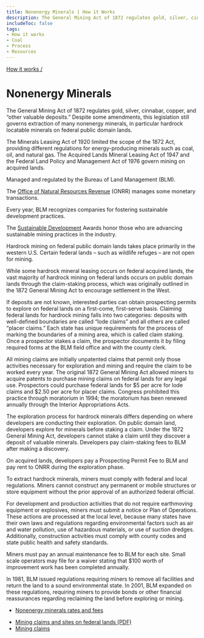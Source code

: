 ```yaml
---
title: Nonenergy Minerals | How it Works
description: The General Mining Act of 1872 regulates gold, silver, cinnabar, copper, and “other valuable deposits.” Despite some amendments, this legislation still governs extraction of many nonenergy minerals, in particular hardrock locatable minerals on federal public domain lands.
includeToc: false
tags:
- How it works
- Coal
- Process
- Resources
---
```


<Box bgcolor='primary.main'>
<Container maxWidth="lg">
<Grid container alignItems='center'>
<Grid item xs={12} sm={8}>
<Box p={3} pl={0}>

[How it works /](/how-revenue-works/)

# Nonenergy Minerals

The General Mining Act of 1872 regulates gold, silver, cinnabar, copper, and “other valuable deposits.” Despite some amendments, this legislation still governs extraction of many nonenergy minerals, in particular hardrock locatable minerals on federal public domain lands.

The Minerals Leasing Act of 1920 limited the scope of the 1872 Act, providing different regulations for energy-producing minerals such as coal, oil, and natural gas. The Acquired Lands Mineral Leasing Act of 1947 and the Federal Land Policy and Management Act of 1976 govern mining on acquired lands.

</Box>
</Grid>
<Grid container xs={12} sm={4} >
<Box p={3} border={4} borderTop={0} borderBottom={0} borderColor='white'>
<Grid container xs={12}>
<Grid item xs={8}>

Managed and regulated by the Bureau of Land Management (BLM).

</Grid>
<Grid item xs={4}>
<Box p={4}><BlmLogoImg></BlmLogoImg></Box>
</Grid>
<Grid item xs={8}>

The [Office of Natural Resources Revenue](http://www.onrr.gov/) (ONRR) manages some monetary transactions.

</Grid>
<Grid item xs={4}>
<Box p={4}><OnrrLogoImg></OnrrLogoImg></Box>
</Grid>
</Grid>
</Box>
</Grid>
</Grid>

</Container>
</Box>

<MineralsBackground>

<Grid container spacing={2} alignItems='flex-start'>
<Grid item xs={12} sm={4}>
<Box p={9} m={9}  display={{ xs: 'none', sm: 'block' }}/>
<Box p={8} display={{ xs: 'block', sm: 'none' }}/>
<DidYouKnowCard>

Every year, BLM recognizes companies for fostering sustainable development practices.

<CollapsibleContent>

The [Sustainable Development](https://www.blm.gov/programs/energy-and-minerals/mining-and-minerals) Awards honor those who are advancing sustainable mining practices in the industry.

</CollapsibleContent>
</DidYouKnowCard>
</Grid>

<Grid item xs={12} sm={1}>
</Grid>

<Grid item xs={12} sm={7}>
<Box mt={5}>
<ProcessCard step={1} name={'Plan'}>

Hardrock mining on federal public domain lands takes place primarily in the western U.S. Certain federal lands – such as wildlife refuges – are not open for mining.

While some hardrock mineral leasing occurs on federal acquired lands, the vast majority of hardrock mining on federal lands occurs on public domain lands through the claim-staking process, which was originally outlined in the 1872 General Mining Act to encourage settlement in the West.

</ProcessCard>
<ProcessCard step={2} name={'Claim'}>

If deposits are not known, interested parties can obtain prospecting permits to explore on federal lands on a first-come, first-serve basis. Claiming federal lands for hardrock mining falls into two categories: deposits with well-defined boundaries are called “lode claims” and all others are called “placer claims.” Each state has unique requirements for the process of marking the boundaries of a mining area, which is called claim staking. Once a prospector stakes a claim, the prospector documents it by filing required forms at the BLM field office and with the county clerk.

All mining claims are initially unpatented claims that permit only those activities necessary for exploration and mining and require the claim to be worked every year. The original 1872 General Mining Act allowed miners to acquire patents to purchase mining claims on federal lands for any legal use. Prospectors could purchase federal lands for $5 per acre for lode claims and $2.50 per acre for placer claims. Congress prohibited this practice through moratorium in 1994; the moratorium has been renewed annually through the Interior Appropriations Acts.

</ProcessCard>
<ProcessCard step={3} name={'Explore'}>

The exploration process for hardrock minerals differs depending on where developers are conducting their exploration. On public domain land, developers explore for minerals before staking a claim. Under the 1872 General Mining Act, developers cannot stake a claim until they discover a deposit of valuable minerals. Developers pay <GlossaryTerm>claim-staking</GlossaryTerm> fees to BLM after making a discovery.

On acquired lands, developers pay a Prospecting Permit Fee to BLM and pay <GlossaryTerm>rent</GlossaryTerm> to ONRR during the exploration phase.

</ProcessCard>
<ProcessCard step={4} name={'Develop'}>

To extract hardrock minerals, miners must comply with federal and local regulations. Miners cannot construct any permanent or mobile structures or store equipment without the prior approval of an authorized federal official.

For development and production activities that do not require earthmoving equipment or explosives, miners must submit a notice or Plan of Operations. These actions are processed at the local level, because many states have their own laws and regulations regarding environmental factors such as air and water pollution, use of hazardous materials, or use of suction dredges. Additionally, construction activities must comply with county codes and state public health and safety standards.

Miners must pay an annual maintenance fee to BLM for each site. Small scale operators may file for a waiver stating that $100 worth of improvement work has been completed annually.

</ProcessCard>
<ProcessCard step={5} name={'Decommission and reclaim'}>

In 1981, BLM issued regulations requiring miners to remove all facilities and return the land to a sound environmental state. In 2001, BLM expanded on these regulations, requiring miners to provide bonds or other financial reassurances regarding reclaiming the land before exploring or mining.

</ProcessCard>
<ProcessCard name={'Rates and fees'} defaultExpanded={true}>

- [Nonenergy minerals rates and fees](/how-revenue-works/revenues/#minerals-rates)

</ProcessCard>
<ProcessCard name={'Learn more'} defaultExpanded={true}>

- [Mining claims and sites on federal lands (PDF)](https://www.blm.gov/sites/blm.gov/files/documents/files/PublicRoom_Mining_Claims_Brochure-2016.pdf)
- [Mining claims](https://www.blm.gov/programs/energy-and-minerals/mining-and-minerals/locatable-minerals/mining-claims)

</ProcessCard>
</Box>
</Grid>
</Grid>
</MineralsBackground>
